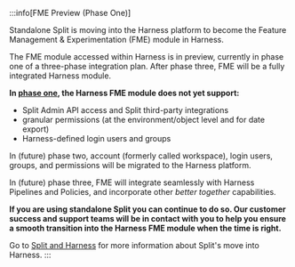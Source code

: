 
:::info[FME Preview (Phase One)]

Standalone Split is moving into the Harness platform to become the Feature Management & Experimentation (FME) module in Harness.

The FME module accessed within Harness is in preview, currently in phase one of a three-phase integration plan. After phase three, FME will be a fully integrated Harness module.

**In [phase one](https://www.harness.io/split-fme-preview-differences), the Harness FME module does not yet support:**
* <span class={props.ApiInfoHighlight}>Split Admin API access and Split third-party integrations</span>
* <span class={props.AdminInfoHighlight}>granular permissions (at the environment/object level and for date export)</span>
* Harness-defined login users and groups

In (future) phase two, account (formerly called workspace), login users, groups, and permissions will be migrated to the Harness platform.

In (future) phase three, FME will integrate seamlessly with Harness Pipelines and Policies, and incorporate other _better together_ capabilities.

**If you are using standalone Split you can continue to do so. Our customer success and support teams will be in contact with you to help you ensure a smooth transition into the Harness FME module when the time is right.**

Go to [Split and Harness](./../10-getting-started/docs/split-and-harness.md) for more information about Split's move into Harness. 
:::